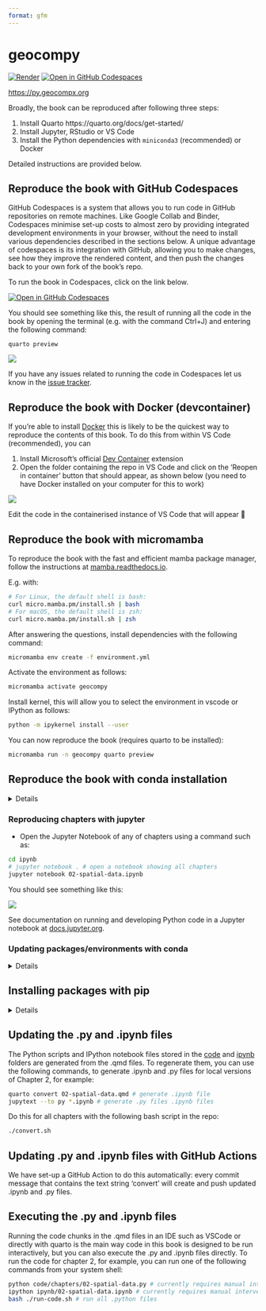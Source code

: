 ```yaml
---
format: gfm
---
```


# geocompy

[![Render](https://github.com/geocompx/geocompy/actions/workflows/main.yaml/badge.svg)](https://github.com/geocompx/geocompy/actions/workflows/main.yaml)
<!-- [![Binder](http://mybinder.org/badge_logo.svg)](https://mybinder.org/v2/gh/geocompr/py/main?urlpath=lab/tree/ipynb) -->
[![Open in GitHub Codespaces](https://github.com/codespaces/badge.svg)](https://github.com/codespaces/new?hide_repo_select=true&ref=main&repo=447558863)

<https://py.geocompx.org>

Broadly, the book can be reproduced after following three steps:

1. Install Quarto https://quarto.org/docs/get-started/
2. Install Jupyter, RStudio or VS Code
3. Install the Python dependencies with `miniconda3` (recommended) or Docker

Detailed instructions are provided below.

<!-- ## Reproduce the book in Binder

To reproduce this book you can simply click on the link below to see the code running in your web browser (see details of how this works at [mybinder.org](https://mybinder.org/)):

[![Binder](http://mybinder.org/badge_logo.svg)](https://mybinder.org/v2/gh/geocompr/py/main?urlpath=lab/tree/ipynb)
 --> 

## Reproduce the book with GitHub Codespaces

GitHub Codespaces is a system that allows you to run code in GitHub repositories on remote machines.
Like Google Collab and Binder, Codespaces minimise set-up costs to almost zero by providing integrated development environments in your browser, without the need to install various dependencies described in the sections below.
A unique advantage of codespaces is its integration with GitHub, allowing you to make changes, see how they improve the rendered content, and then push the changes back to your own fork of the book's repo.

To run the book in Codespaces, click on the link below.

[![Open in GitHub Codespaces](https://github.com/codespaces/badge.svg)](https://github.com/codespaces/new?hide_repo_select=true&ref=main&repo=447558863)

You should see something like this, the result of running all the code in the book by opening the terminal (e.g. with the command Ctrl+J) and entering the following command:

```
quarto preview
```

![](https://user-images.githubusercontent.com/1825120/202933280-e313c076-f188-4efd-9de1-5625eb169045.png)

If you have any issues related to running the code in Codespaces let us know in the [issue tracker](https://github.com/geocompx/geocompy/issues/114).

## Reproduce the book with Docker (devcontainer)

If you're able to install [Docker](https://docs.docker.com/desktop/install/) this is likely to be the quickest way to reproduce the contents of this book.
To do this from within VS Code (recommended), you can

1. Install Microsoft's official [Dev Container](https://marketplace.visualstudio.com/items?itemName=ms-vscode-remote.remote-containers) extension
2. Open the folder containing the repo in VS Code and click on the 'Reopen in container' button that should appear, as shown below (you need to have Docker installed on your computer for this to work)

![](https://user-images.githubusercontent.com/1825120/202933928-eb6de086-f9a5-43cd-9932-e6ec84746d45.png)

Edit the code in the containerised instance of VS Code that will appear 🎉

## Reproduce the book with micromamba

To reproduce the book with the fast and efficient mamba package manager, follow the instructions at [mamba.readthedocs.io](https://mamba.readthedocs.io/en/latest/installation.html#micromamba).

E.g. with:

```bash
# For Linux, the default shell is bash:
curl micro.mamba.pm/install.sh | bash
# For macOS, the default shell is zsh:
curl micro.mamba.pm/install.sh | zsh
```
After answering the questions, install dependencies with the following command:

```bash
micromamba env create -f environment.yml
```

Activate the environment as follows:

```bash
micromamba activate geocompy
```

Install kernel, this will allow you to select the environment in vscode or IPython as follows:

```bash
python -m ipykernel install --user
```

You can now reproduce the book (requires quarto to be installed):

```bash
micromamba run -n geocompy quarto preview
```

## Reproduce the book with conda installation

<details>

### Installation on Windows

* Install [miniconda](https://docs.conda.io/en/latest/miniconda.html) either by:
  - Downloading and running the .exe link manually, or
  - With the [command](https://community.chocolatey.org/packages/miniconda3) `choco install miniconda3` from a PowerShell terminal after installing [Chocolatey](https://chocolatey.org/install)
* Open the Anaconda Prompt (or a fresh PowerShell terminal after running the command [`conda init powershell`](https://github.com/conda/conda/issues/8428#issuecomment-474867193) from the Anaconda prompt), navigate to the above-mentioned working directory, and then run:

### Installation on Mac/Linux

Install conda, e.g. with the following commands in a Linux terminal:

```bash
wget https://repo.anaconda.com/miniconda/Miniconda3-py39_4.12.0-Linux-x86_64.sh
chmod +x Miniconda3-py39_4.12.0-Linux-x86_64.sh
./Miniconda3-py39_4.12.0-Linux-x86_64.sh
```
You should see prompts like this:

```
Please answer 'yes' or 'no':'
>>> yes

Miniconda3 will now be installed into this location:
/home/robin/miniconda3

  - Press ENTER to confirm the location
  - Press CTRL-C to abort the installation
  - Or specify a different location below
```

### Create and activate conda environment

After installing conda you should be able to run the `conda create env` command above from bash to install the dependencies.

```sh
 # Warning may take several (10+) minutes to install the dependencies:
conda env create -f environment.yml
```

Activate the new environment with

```sh
conda activate geocompy # the default name of the environment
```

### Serving a local version of the book with quarto

Reproduce a live preview of the book with the following command, which reqires that you have installed [quarto](https://quarto.org/):

```sh
quarto preview # generate live preview of the book
```

</details>

### Reproducing chapters with jupyter

* Open the Jupyter Notebook of any of chapters using a command such as:

```sh
cd ipynb
# jupyter notebook . # open a notebook showing all chapters
jupyter notebook 02-spatial-data.ipynb
```

You should see something like this: 

![](https://user-images.githubusercontent.com/1825120/176920562-d2e7f9af-84b4-4352-8a50-9d9946084c66.png)

See documentation on running and developing Python code in a Jupyter notebook at [docs.jupyter.org](https://docs.jupyter.org/en/latest/).

### Updating packages/environments with conda

<details>

Update all packages to the latest versions as follows:

```sh
conda update --all
```


You can also install individual packages with:

```sh
conda install jupyter # for example
```

or

```sh
conda install -c conda-forge topojson # from the conda-forge channel
```

If you ever want to remove the environment, which is called `geocompy` by default, you can run the following command:

```sh
conda env remove -n geocompy
```

</details>

## Installing packages with pip

<details>

For Linux, use your preferred package manager to install the packages used in the book (`geopandas`, `rasterio`, etc.) as specified in each chapter, as well as the Jupyter Notebook interface. For example, using `pip` to install the Jupyter Notebook package is as follows:

```sh

pip install jupyter-book
```

</details>

## Updating the .py and .ipynb files

The Python scripts and IPython notebook files stored in the [code](code) and [ipynb](ipynb) folders are generated from the .qmd files.
To regenerate them, you can use the following commands, to generate .ipynb and .py files for local versions of Chapter 2, for example:

```bash
quarto convert 02-spatial-data.qmd # generate .ipynb file
jupytext --to py *.ipynb # generate .py files .ipynb files
```

Do this for all chapters with the following bash script in the repo:

```bash
./convert.sh
```

## Updating .py and .ipynb files with GitHub Actions

We have set-up a GitHub Action to do this automatically: every commit message that contains the text string 'convert' will create and push updated .ipynb and .py files.

## Executing the .py and .ipynb files

Running the code chunks in the .qmd files in an IDE such as VSCode or directly with quarto is the main way code in this book is designed to be run interactively, but you can also execute the .py and .ipynb files directly.
To run the code for chapter 2, for example, you can run one of the following commands from your system shell:

```bash
python code/chapters/02-spatial-data.py # currently requires manual intervention to complete, see #71
ipython ipynb/02-spatial-data.ipynb # currently requires manual intervention to complete, see #71
bash ./run-code.sh # run all .python files
```

<!-- ## Reproduce the book in a Docker container with VSCode IDE -->

<!-- Todo: help wanted -->

<!-- ## Reproduce the book in a Docker container

Note: experimental.

```
docker run -it -p 8888:8888 -v $(pwd):/root geocompr/geocompr:conda
jupyter 
```

## Reproduce the book in a Docker container with RStudio IDE

```bash
docker pull geocompr/geocompr:python
# Remove the --rm below for a persistent image
docker run --rm -d -p 8784:8787 -e DISABLE_AUTH=TRUE --name geocompy \
  -v $(pwd):/home/rstudio/pytest geocompr/geocompr:python
firefox localhost:8784 # or your browser of choice
# docker kill geocompy # stop the image
```

After opening the relevant project running `quarto preview` in the system shell in browser-based IDE opened by the command above, you should see something like this where you can run code and even modify the book and see changes with the previou command.

![](https://user-images.githubusercontent.com/1825120/156414301-bfe622c5-1290-4f85-8a21-08d2a6d77df1.png) -->



